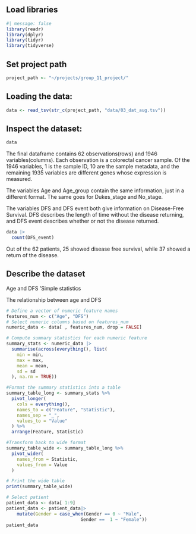 ## Load libraries

```r
#| message: false
library(readr)
library(dplyr)
library(tidyr)
library(tidyverse)
```

## Set project path

```r
project_path <- "~/projects/group_11_project/"
```

## Loading the data:

```r
data <- read_tsv(str_c(project_path, "data/03_dat_aug.tsv"))
```

## Inspect the dataset:

```r
data
```

The final dataframe contains 62 observations(rows) and 1946 variables(columns). Each observation is a colorectal cancer sample. Of the 1946 variables, 1 is the sample ID, 10 are the sample metadata, and the remaining 1935 variables are different genes whose expression is measured.

The variables Age and Age_group contain the same information, just in a different format. The same goes for Dukes_stage and No_stage.

The variables DFS and DFS event both give information on Disease-Free Survival. DFS describes the length of time without the disease returning, and DFS event describes whether or not the disease returned.

```r
data |>
  count(DFS_event)
```

Out of the 62 patients, 25 showed disease free survival, while 37 showed a return of the disease.

## Describe the dataset

Age and DFS 'Simple statistics

The relationship between age and DFS

```r
# Define a vector of numeric feature names
features_num <- c("Age", "DFS")
# Select numeric columns based on features_num
numeric_data <- data[ , features_num, drop = FALSE]

# Compute summary statistics for each numeric feature
summary_stats <- numeric_data |>
  summarise(across(everything(), list(
    min = min,
    max = max,
    mean = mean,
    sd = sd
  ), na.rm = TRUE))

#Format the summary statistics into a table
summary_table_long <- summary_stats %>%
  pivot_longer(
    cols = everything(),
    names_to = c("Feature", "Statistic"),
    names_sep = "_",
    values_to = "Value"
  ) %>%
  arrange(Feature, Statistic)

#Transform back to wide format
summary_table_wide <- summary_table_long %>%
  pivot_wider(
    names_from = Statistic,
    values_from = Value
  )

# Print the wide table
print(summary_table_wide)
```

```r
# Select patient 
patient_data <- data[ 1:9]
patient_data <- patient_data|>
    mutate(Gender = case_when(Gender == 0 ~ "Male",
                            Gender ==  1 ~ "Female"))
patient_data
```
